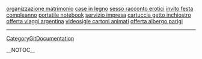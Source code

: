 <a href= http://organizzazione-matrimonio.b222.info >organizzazione matrimonio</a>   <a href= http://case-in-legno.greenglod.info >case in legno</a>   <a href= http://sesso-racconto-erotici.glodgreen.info >sesso racconto erotici</a>   <a href= http://invito-festa-compleanno.greenglod.info >invito festa compleanno</a>   <a href= http://portatile-notebook.glodgreen.info >portatile notebook</a>   <a href= http://servizio-impresa.c333.info >servizio impresa</a>   <a href= http://cartuccia-getto-inchiostro.b222.info >cartuccia getto inchiostro</a>   <a href= http://offerta-viaggi-argentina.c333.info >offerta viaggi argentina</a>   <a href= http://videosigle-cartoni-animati.greenglod.info >videosigle cartoni animati</a>   <a href= http://offerta-albergo-parigi.glodgreen.info >offerta albergo parigi</a>
----
[[CategoryGitDocumentation]]

__NOTOC__